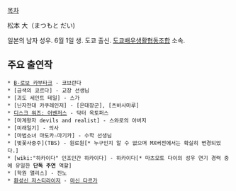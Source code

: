 [[목차]]

松本 大（まつもと だい)

일본의 남자 성우. 6월 1일 생. 도쿄 출신. [[도쿄배우생활협동조합]] 소속.

== 주요 출연작 ==
 * [[B-로보 카부타크]] - 코브란다
 * [금색의 코르다] - 교장 선생님
 * [괴도 세인트 테일] - 스가
 * [닌자전대 카쿠레인저] - [은대장군], [츠바사마루]
 * [[디스크 워즈: 어벤저스]] - 닥터 옥토퍼스
 * [마계왕자 devils and realist] - 스와로의 아버지
 * [미래일기] - 의사
 * [마법소녀 마도카☆마기카] - 수학 선생님
 * [벚꽃사중주](TBS) - 원로원[* 누구인지 알 수 없으며 MX버전에서는 확실히 변경되었다.]
 * [wiki:"하카이다" 인조인간 하카이다] - 하카이다[* 마츠모토 다이의 성우 연기 경력 중에 유일한 '''단독 주연''' 역할]
 * [학원 앨리스] - 진노
 * [[환성신 저스티라이저]] - [[마신 다르가]]
